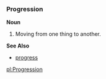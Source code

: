 === Progression ===
'''Noun'''
#Moving from one thing to another.
'''See Also'''
*[[progress]]

[[pl:Progression]]